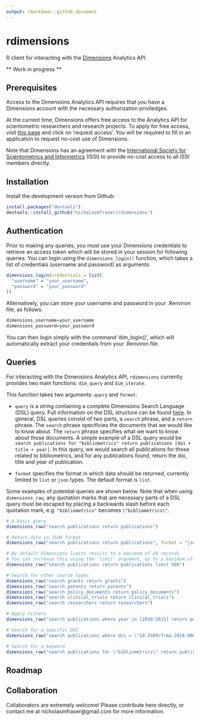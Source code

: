 ```yaml
---
output: rmarkdown::github_document
---
```


<!-- README.md is generated from README.Rmd. Please edit that file -->

# rdimensions

R client for interacting with the [Dimensions](https://www.dimensions.ai/) Analytics API.

** Work in progress **

## Prerequisites

Access to the Dimensions Analytics API requires that you have a Dimensions account with the necessary authorization priviledges.

At the current time, Dimensions offers free access to the Analytics API for scientometric researchers and research projects. To apply for free access, visit [this page](https://www.dimensions.ai/scientometric-research/) and click on 'request access'. You will be required to fill in an application to request no-cost use of Dimensions.

Note that Dimensions has an agreement with the [International Society for Scientometrics and Informetrics](http://issi-society.org/) (ISSI) to provide no-cost access to all ISSI members directly. 

## Installation

Install the development version from Github:

```r

install.packages("devtools")
devtools::install_github("nicholasmfraser/rdimensions")

```

## Authentication

Prior to making any queries, you must use your Dimensions credentials to retrieve an access token which will be stored in your session for following queries. You can login using the `dimensions_login()` function, which takes a list of credentials (username and password) as arguments:

```r

dimensions_login(credentials = list(
  "username" = "your_username",
  "password" = "your_password"
))

```

Alternatively, you can store your username and password in your .Renviron file, as follows:

```r

dimensions_username=your_username
dimensions_password=your_password

```

You can then login simply with the command 'dim_login()', which will automatically extract your credentials from your .Renviron file.

## Queries

For interacting with the Dimensions Analytics API, `rdimensions` currently provides two main functions: `dim_query` and `dim_iterate`. 




This function takes two arguments: `query` and `format`:

* `query` is a string containing a complete Dimensions Search Language (DSL) query. Full information on the DSL structure can be found [here](https://docs.dimensions.ai/dsl/). In general, DSL queries consist of two parts, a `search` phrase, and a `return` phrase. The `search` phrase specificies the documents that we would like to know about. The `return` phrase specifies what we want to know about those documents. A simple example of a DSL query would be `search publications for "bibliometrics" return publications [doi + title + year]`. In this query, we would search all publications for those related to bibliometrics, and for any publications found, return the doi, title and year of publication.

* `format` specifies the format in which data should be returned, currently limited to `list` or `json` types. The default format is `list`.

Some examples of potential queries are shown below. Note that when using `dimensions_raw`, any quotation marks that are necessary parts of a DSL query must be escaped by placing a backwards slash before each quotation mark, e.g. `"bibliometrics"` becomes `\"bibliometrics\"`. 

```r

# A basic query
dimensions_raw("search publications return publications")

# Return data in JSON format
dimensions_raw("search publications return publications", format = "json")

# By default Dimensions limits results to a maximum of 20 records
# You can increase this using the 'limit' argument, up to a maximum of 1000 records
dimensions_raw("search publications return publications limit 500")

# Search for other source types
dimensions_raw("search grants return grants")
dimensions_raw("search patents return patents")
dimensions_raw("search policy_documents return policy_documents")
dimensions_raw("search clinical_trials return clinical_trials")
dimensions_raw("search researchers return researchers")

# Apply filters
dimensions_raw("search publications where year in [2010:2015] return publications")

# Search for a specific DOI
dimensions_raw("search publications where doi = \"10.3389/frma.2018.00023\" return publications")

# Search for a keyword
dimensions_raw("search publications for \"bibliometrics\" return publications")

```

## Roadmap

## Collaboration

Collaborators are extremely welcome! Please contribute here directly, or contact me at nicholasmfraser@gmail.com for more information.
